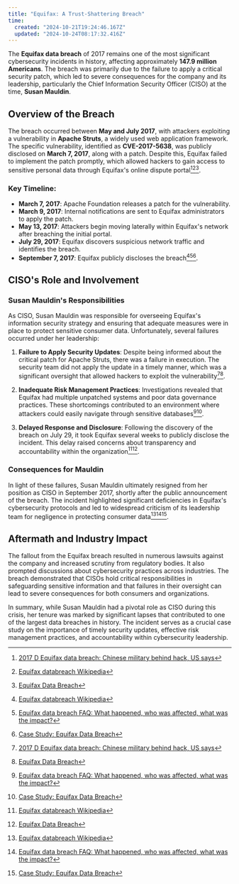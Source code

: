 ```yaml
---
title: "Equifax: A Trust-Shattering Breach"
time:
  created: "2024-10-21T19:24:46.167Z"
  updated: "2024-10-24T08:17:32.416Z"
---
```


The **Equifax data breach** of 2017 remains one of the most significant cybersecurity incidents in history, affecting approximately **147.9 million Americans**. The breach was primarily due to the failure to apply a critical security patch, which led to severe consequences for the company and its leadership, particularly the Chief Information Security Officer (CISO) at the time, **Susan Mauldin**.

## Overview of the Breach

The breach occurred between **May and July 2017**, with attackers exploiting a vulnerability in **Apache Struts**, a widely used web application framework. The specific vulnerability, identified as **CVE-2017-5638**, was publicly disclosed on **March 7, 2017**, along with a patch. Despite this, Equifax failed to implement the patch promptly, which allowed hackers to gain access to sensitive personal data through Equifax's online dispute portal[^1][^2][^4].

### Key Timeline:
- **March 7, 2017**: Apache Foundation releases a patch for the vulnerability.
- **March 9, 2017**: Internal notifications are sent to Equifax administrators to apply the patch.
- **May 13, 2017**: Attackers begin moving laterally within Equifax's network after breaching the initial portal.
- **July 29, 2017**: Equifax discovers suspicious network traffic and identifies the breach.
- **September 7, 2017**: Equifax publicly discloses the breach[^2][^3][^5].

## CISO's Role and Involvement

### Susan Mauldin's Responsibilities
As CISO, Susan Mauldin was responsible for overseeing Equifax's information security strategy and ensuring that adequate measures were in place to protect sensitive consumer data. Unfortunately, several failures occurred under her leadership:

1. **Failure to Apply Security Updates**: Despite being informed about the critical patch for Apache Struts, there was a failure in execution. The security team did not apply the update in a timely manner, which was a significant oversight that allowed hackers to exploit the vulnerability[^1][^4].

2. **Inadequate Risk Management Practices**: Investigations revealed that Equifax had multiple unpatched systems and poor data governance practices. These shortcomings contributed to an environment where attackers could easily navigate through sensitive databases[^3][^5].

3. **Delayed Response and Disclosure**: Following the discovery of the breach on July 29, it took Equifax several weeks to publicly disclose the incident. This delay raised concerns about transparency and accountability within the organization[^2][^4].

### Consequences for Mauldin
In light of these failures, Susan Mauldin ultimately resigned from her position as CISO in September 2017, shortly after the public announcement of the breach. The incident highlighted significant deficiencies in Equifax's cybersecurity protocols and led to widespread criticism of its leadership team for negligence in protecting consumer data[^2][^3][^5].

## Aftermath and Industry Impact

The fallout from the Equifax breach resulted in numerous lawsuits against the company and increased scrutiny from regulatory bodies. It also prompted discussions about cybersecurity practices across industries. The breach demonstrated that CISOs hold critical responsibilities in safeguarding sensitive information and that failures in their oversight can lead to severe consequences for both consumers and organizations.

In summary, while Susan Mauldin had a pivotal role as CISO during this crisis, her tenure was marked by significant lapses that contributed to one of the largest data breaches in history. The incident serves as a crucial case study on the importance of timely security updates, effective risk management practices, and accountability within cybersecurity leadership.

[^1]: [2017  D Equifax data breach: Chinese military behind hack, US says](https://www.usatoday.com/story/tech/2020/02/10/2017-equifax-data-breach-chinese-military-hack/4712788002/)
[^2]: [Equifax databreach Wikipedia](https://en.wikipedia.org/wiki/2017_Equifax_data_breach)
[^3]: [Equifax data breach FAQ: What happened, who was affected, what was the impact?](https://www.csoonline.com/article/567833/equifax-data-breach-faq-what-happened-who-was-affected-what-was-the-impact.html)
[^4]: [Equifax Data Breach](https://archive.epic.org/privacy/data-breach/equifax/)
[^5]: [Case Study: Equifax Data Breach](https://sevenpillarsinstitute.org/case-study-equifax-data-breach)
[^6]: [Equifax Security Breach](https://www.hypr.com/security-encyclopedia/equifax-security-breach)
[^7]: [Equifax Data Breach: What Happened and What You Need to Know](https://www.experian.com/blogs/ask-experian/equifax-data-breach-what-happened/)
[^8]: [Equifax to Pay $700 Million for Data Breach](https://www.nytimes.com/2019/07/22/business/equifax-settlement.html)